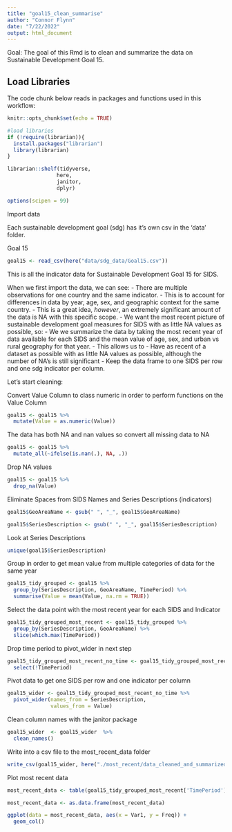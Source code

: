 ```yaml
---
title: "goal15_clean_summarise"
author: "Connor Flynn"
date: "7/22/2022"
output: html_document
---
```


Goal: The goal of this Rmd is to clean and summarize the data on Sustainable Development Goal 15.


## Load Libraries

The code chunk below reads in packages and functions used in this workflow:

```r
knitr::opts_chunk$set(echo = TRUE)

#load libraries
if (!require(librarian)){
  install.packages("librarian")
  library(librarian)
}

librarian::shelf(tidyverse,
                here,
                janitor,
                dplyr)

options(scipen = 99)
```


Import data

Each sustainable development goal (sdg) has it's own csv in the 'data' folder. 

Goal 15
```r
goal15 <- read_csv(here("data/sdg_data/Goal15.csv"))

```


This is all the indicator data for Sustainable Development Goal 15 for SIDS.

When we first import the data, we can see:
  - There are multiple observations for one country and the same indicator. 
      - This is to account for differences in data by year, age, sex, and geographic context for the same country.
      - This is a great idea, *however*, an extremely significant amount of the data is NA with this specific scope. 
  - We want the most recent picture of sustainable development goal measures for SIDS with as little NA values as possible, so:
      - We we summarize the data by taking the most recent year of data available for each SIDS and the mean value of age, sex, and urban vs rural geography for that year. 
      - This allows us to
        - Have as recent of a dataset as possible with as little NA values as possible, although the number of NA's is still significant
        - Keep the data frame to one SIDS per row and one sdg indicator per column.
      
Let's start cleaning:




Convert Value Column to class numeric in order to perform functions on the Value Column
```r
goal15 <- goal15 %>% 
  mutate(Value = as.numeric(Value))
```


The data has both NA and nan values so convert all missing data to NA

```r
goal15 <- goal15 %>% 
  mutate_all(~ifelse(is.nan(.), NA, .))

```


Drop NA values
```r
goal15 <- goal15 %>% 
  drop_na(Value)
```



Eliminate Spaces from SIDS Names and Series Descriptions (indicators)
```r
goal15$GeoAreaName <- gsub(" ", "_", goal15$GeoAreaName)

goal15$SeriesDescription <- gsub(" ", "_", goal15$SeriesDescription)
```


Look at Series Descriptions
```r
unique(goal15$SeriesDescription)
```



Group in order to get mean value from multiple categories of data for the same year
```r

goal15_tidy_grouped <- goal15 %>% 
  group_by(SeriesDescription, GeoAreaName, TimePeriod) %>% 
  summarise(Value = mean(Value, na.rm = TRUE))
```


Select the data point with the most recent year for each SIDS and Indicator
```r
goal15_tidy_grouped_most_recent <- goal15_tidy_grouped %>% 
  group_by(SeriesDescription, GeoAreaName) %>% 
  slice(which.max(TimePeriod))
```

Drop time period to pivot_wider in next step
```r
goal15_tidy_grouped_most_recent_no_time <- goal15_tidy_grouped_most_recent %>% 
  select(!TimePeriod)
```

Pivot data to get one SIDS per row and one indicator per column
```r
goal15_wider <- goal15_tidy_grouped_most_recent_no_time %>% 
  pivot_wider(names_from = SeriesDescription,
              values_from = Value)
```


Clean column names with the janitor package
```r
goal15_wider  <- goal15_wider  %>% 
  clean_names()

```

Write into a csv file to the most_recent_data folder

```r
write_csv(goal15_wider, here("./most_recent/data_cleaned_and_summarized/goal15_most_recent.csv"))
```


Plot most recent data 

```r
most_recent_data <- table(goal15_tidy_grouped_most_recent['TimePeriod'])

most_recent_data <- as.data.frame(most_recent_data)
```


```r
ggplot(data = most_recent_data, aes(x = Var1, y = Freq)) +
  geom_col()
```